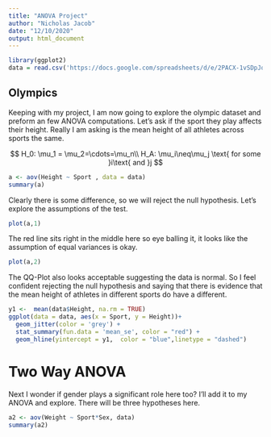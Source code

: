 ```yaml
---
title: "ANOVA Project"
author: "Nicholas Jacob"
date: "12/10/2020"
output: html_document
---
```



```r
library(ggplot2)
data = read.csv('https://docs.google.com/spreadsheets/d/e/2PACX-1vSDpJqmVSks0f4vLzzcmcTfPJ8TSu4ziCNpTFy_fIY6LibZksRXzCfJYXj9qZd4NiofejxoYSkmLMwu/pub?output=csv')
```

## Olympics

Keeping with my project, I am now going to explore the olympic dataset and preform an few ANOVA computations.  Let's ask if the sport they play affects their height.  Really I am asking is the mean height of all athletes across sports the same.

$$
H_0: \mu_1 = \mu_2=\cdots=\mu_n\\
H_A: \mu_i\neq\mu_j \text{ for some }i\text{ and }j
$$

```r
a <- aov(Height ~ Sport , data = data)
summary(a)
```
Clearly there is some difference, so we will reject the null hypothesis.  Let's explore the assumptions of the test.
```r
plot(a,1)
```
The red line sits right in the middle here so eye balling it, it looks like the assumption of equal variances is okay.
```r
plot(a,2)
```

The QQ-Plot also looks acceptable suggesting the data is normal.  So I feel confident rejecting the null hypothesis and saying that there is evidence that the mean height of athletes in different sports do have a different.

```r
y1 <-  mean(data$Height, na.rm = TRUE)
ggplot(data = data, aes(x = Sport, y = Height))+
  geom_jitter(color = 'grey') +
  stat_summary(fun.data = 'mean_se', color = "red") +
  geom_hline(yintercept = y1,  color = "blue",linetype = "dashed")
```

# Two Way ANOVA

Next I wonder if gender plays a significant role here too?  I'll add it to my ANOVA and explore.  There will be three hypotheses here.
```r
a2 <- aov(Weight ~ Sport*Sex, data)
summary(a2)
```


